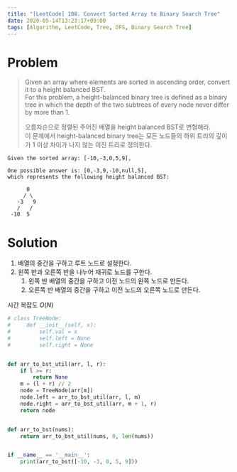 ```yaml
---
title: "[LeetCode] 108. Convert Sorted Array to Binary Search Tree"
date: 2020-05-14T13:23:17+09:00
tags: [Algorithm, LeetCode, Tree, DFS, Binary Search Tree]
---
```


# Problem

> Given an array where elements are sorted in ascending order, convert it to a height balanced BST.  
> For this problem, a height-balanced binary tree is defined as a binary tree in which the depth of the two subtrees of every node never differ by more than 1.
>
> 오름차순으로 정렬된 주어진 배열을 height balanced BST로 변형해라.  
> 이 문제에서 height-balanced binary tree는 모든 노드들의 하위 트리의 깊이가 1 이상 차이가 나지 않는 이진 트리로 정의한다.

```
Given the sorted array: [-10,-3,0,5,9],

One possible answer is: [0,-3,9,-10,null,5],
which represents the following height balanced BST:

      0
     / \
   -3   9
   /   /
 -10  5
```

# Solution

1. 배열의 중간을 구하고 루트 노드로 설정한다.
2. 왼쪽 반과 오른쪽 반을 나누어 재귀로 노드를 구한다.
   1. 왼쪽 반 배열의 중간을 구하고 이전 노드의 왼쪽 노드로 만든다.
   2. 오른쪽 반 배열의 중간을 구하고 이전 노드의 오른쪽 노드로 만든다.

시간 복잡도 $O(N)$

```py
# class TreeNode:
#     def __init__(self, x):
#         self.val = x
#         self.left = None
#         self.right = None


def arr_to_bst_util(arr, l, r):
    if l >= r:
        return None
    m = (l + r) // 2
    node = TreeNode(arr[m])
    node.left = arr_to_bst_util(arr, l, m)
    node.right = arr_to_bst_util(arr, m + 1, r)
    return node


def arr_to_bst(nums):
    return arr_to_bst_util(nums, 0, len(nums))


if __name__ == '__main__':
    print(arr_to_bst([-10, -3, 0, 5, 9]))
```

